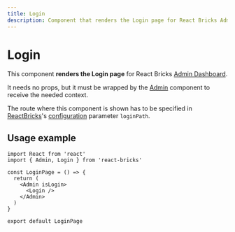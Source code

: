 ```yaml
---
title: Login
description: Component that renders the Login page for React Bricks Admin Dashboard
---
```


# Login

This component **renders the Login page** for React Bricks [Admin Dashboard](/docs/admin-dashboard/overview).

It needs no props, but it must be wrapped by the [Admin](admin) component to receive the needed context.

The route where this component is shown has to be specified in [ReactBricks](react-bricks)'s [configuration](/docs/configuration/configuration) parameter `loginPath`.

## Usage example

```tsx highlight=2,7
import React from 'react'
import { Admin, Login } from 'react-bricks'

const LoginPage = () => {
  return (
    <Admin isLogin>
      <Login />
    </Admin>
  )
}

export default LoginPage
```